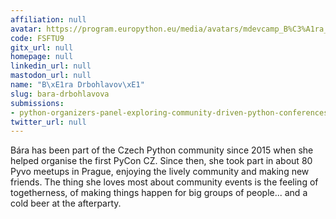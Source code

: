 ```yaml
---
affiliation: null
avatar: https://program.europython.eu/media/avatars/mdevcamp_B%C3%A1ra_bmTMwOL.jpg
code: FSFTU9
gitx_url: null
homepage: null
linkedin_url: null
mastodon_url: null
name: "B\xE1ra Drbohlavov\xE1"
slug: bara-drbohlavova
submissions:
- python-organizers-panel-exploring-community-driven-python-conferences
twitter_url: null
---
```


Bára has been part of the Czech Python community since 2015 when she helped organise the first PyCon CZ. Since then, she took part in about 80 Pyvo meetups in Prague, enjoying the lively community and making new friends. The thing she loves most about community events is the feeling of togetherness, of making things happen for big groups of people... and a cold beer at the afterparty.